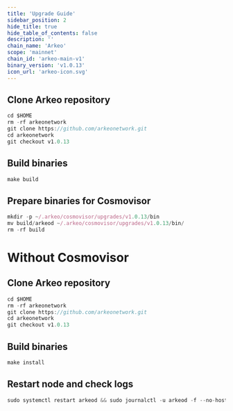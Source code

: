 ```yaml
---
title: 'Upgrade Guide'
sidebar_position: 2
hide_title: true
hide_table_of_contents: false
description: ''
chain_name: 'Arkeo'
scope: 'mainnet'
chain_id: 'arkeo-main-v1'
binary_version: 'v1.0.13'
icon_url: 'arkeo-icon.svg'
---
```



<PageTitle
  iconUrl="img/arkeo-icon.svg"
  title="Arkeo Upgrade Guide"
  chainId="arkeo-main-v1"
  version="v1.0.13"
/>

## Clone Arkeo repository

```js
cd $HOME
rm -rf arkeonetwork
git clone https://github.com/arkeonetwork.git
cd arkeonetwork
git checkout v1.0.13
```

## Build binaries

```js
make build
```

## Prepare binaries for Cosmovisor

```js
mkdir -p ~/.arkeo/cosmovisor/upgrades/v1.0.13/bin
mv build/arkeod ~/.arkeo/cosmovisor/upgrades/v1.0.13/bin/
rm -rf build
```

# Without Cosmovisor

## Clone Arkeo repository

```js
cd $HOME
rm -rf arkeonetwork
git clone https://github.com/arkeonetwork.git
cd arkeonetwork
git checkout v1.0.13
```

## Build binaries

```js
make install
```

## Restart node and check logs

```js
sudo systemctl restart arkeod && sudo journalctl -u arkeod -f --no-hostname -o cat
```
